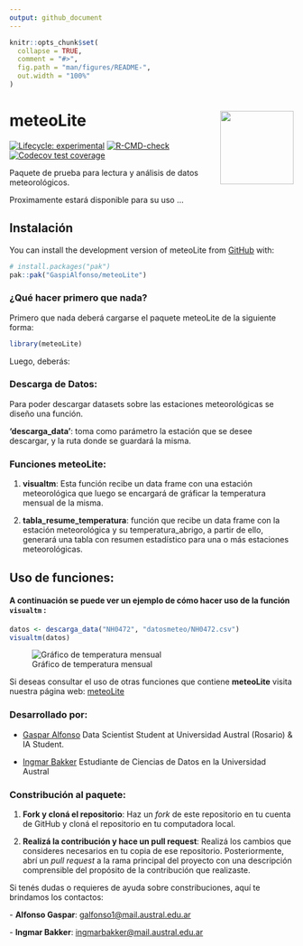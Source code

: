 ```yaml
---
output: github_document
---
```


<!-- README.md is generated from README.Rmd. Please edit that file -->

```r
knitr::opts_chunk$set(
  collapse = TRUE,
  comment = "#>",
  fig.path = "man/figures/README-",
  out.width = "100%"
)
```

# meteoLite <img src="man/figures/meteoLite-original.png" align="right" width="130"/>
<!-- badges: start -->

[![Lifecycle:
experimental](https://img.shields.io/badge/lifecycle-experimental-orange.svg)](https://lifecycle.r-lib.org/articles/stages.html#experimental)
[![R-CMD-check](https://github.com/GaspiAlfonso/meteoLite/actions/workflows/R-CMD-check.yaml/badge.svg)](https://github.com/GaspiAlfonso/meteoLite/actions/workflows/R-CMD-check.yaml)
[![Codecov test coverage](https://codecov.io/gh/GaspiAlfonso/meteoLite/graph/badge.svg)](https://app.codecov.io/gh/GaspiAlfonso/meteoLite)
<!-- badges: end -->

Paquete de prueba para lectura y análisis de datos meteorológicos.

Proximamente estará disponible para su uso ...

## Instalación

You can install the development version of meteoLite from [GitHub](https://github.com/) with:

``` r
# install.packages("pak")
pak::pak("GaspiAlfonso/meteoLite")
```
### ¿Qué hacer primero que nada?
Primero que nada deberá cargarse el paquete meteoLite de la siguiente forma:
```r
library(meteoLite)
```
Luego, deberás: 

### Descarga de Datos:

Para poder descargar datasets sobre las estaciones meteorológicas  se diseño una función.

**'descarga_data'**: toma como parámetro la estación que se desee descargar, y la ruta donde se guardará la misma.

### Funciones meteoLite: 

1. **visualtm**: Esta función recibe un data frame con una estación meteorológica que luego se encargará de gráficar la temperatura mensual de la misma.

2. **tabla_resume_temperatura**: función que recibe un data frame con la estación meteorológica y su temperatura_abrigo, a partir de ello, generará una tabla con resumen estadístico para una o más estaciones meteorológicas.

## Uso de funciones:

#### A continuación se puede ver un ejemplo de cómo hacer uso de la función `visualtm` :

```r
datos <- descarga_data("NH0472", "datosmeteo/NH0472.csv")
visualtm(datos)
```
![Gráfico de temperatura mensual](man/figures/grafico_visualtm.png)

Si deseas consultar el uso de otras funciones que contiene **meteoLite** visita nuestra página web: [meteoLite](https://gaspialfonso.github.io/meteoLite/)

### Desarrollado por:

- [Gaspar Alfonso](https://github.com/GaspiAlfonso)
  Data Scientist Student at Universidad Austral (Rosario) & IA Student. 
  
- [Ingmar Bakker](https://github.com/Ingbakk16)
  Estudiante de Ciencias de Datos en la Universidad Austral

### Constribución al paquete:
1. **Fork y cloná el repositorio**: Haz un *fork* de este repositorio en tu cuenta de GitHub y cloná el repositorio en tu computadora local.

2. **Realizá la contribución y hace un pull request**: Realizá los cambios  que consideres necesarios en tu copia de ese repositorio. 
Posteriormente, abrí un *pull request* a la rama principal del proyecto con una descripción comprensible del propósito de la contribución que realizaste. 

Si tenés dudas o requieres de ayuda sobre constribuciones, aquí te brindamos los contactos:

\- **Alfonso Gaspar**: [galfonso1@mail.austral.edu.ar](mailto:galfonso1@mail.austral.edu.ar)

\- **Ingmar Bakker**: [ingmarbakker@mail.austral.edu.ar](mailto:ingmarbakker@mail.austral.edu.ar)


